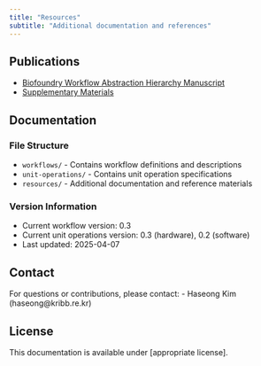 ```yaml
---
title: "Resources"
subtitle: "Additional documentation and references"
---
```


## Publications

- [Biofoundry Workflow Abstraction Hierarchy Manuscript](resources/Biofoundry_workflow_Abstraction_hierarchy_manuscript_v250605.pdf)
- [Supplementary Materials](resources/Biofoundry_workflow_Abstraction_hierarchy_suppl_v250605.pdf)

## Documentation

### File Structure
- `workflows/` - Contains workflow definitions and descriptions
- `unit-operations/` - Contains unit operation specifications
- `resources/` - Additional documentation and reference materials

### Version Information
- Current workflow version: 0.3
- Current unit operations version: 0.3 (hardware), 0.2 (software)
- Last updated: 2025-04-07

## Contact

For questions or contributions, please contact:
- Haseong Kim (haseong@kribb.re.kr)

## License

This documentation is available under [appropriate license]. 